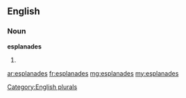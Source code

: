 ==English==

===Noun===
'''esplanades'''

# {{plural of|[[esplanade]]}}

[[Category:English plurals]]

[[ar:esplanades]]
[[fr:esplanades]]
[[mg:esplanades]]
[[my:esplanades]]